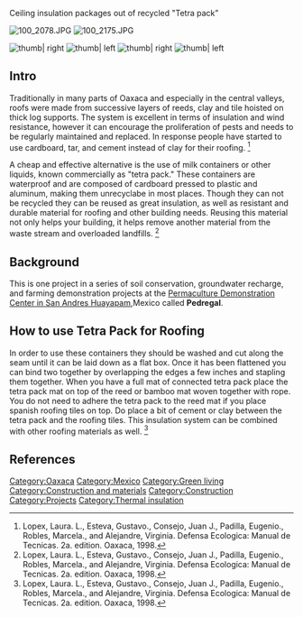 Ceiling insulation packages out of  recycled "Tetra pack”

[[Image:100 2078.JPG|thumb|left]] [[Image:100 2175.JPG|thumb|right]] 

[[File:100 2171.JPG| thumb| right]]
[[File:100 2112.JPG| thumb| left]]
[[File:100 2118.JPG| thumb| right]]
[[File:100 2293.JPG| thumb| left]]



==Intro==
Traditionally in many parts of Oaxaca and especially in the central valleys, roofs were made from successive layers of reeds, clay and tile hoisted on thick log supports.  The system is excellent in terms of insulation and wind resistance, however it can encourage the proliferation of pests and needs to be regularly maintained and replaced.  In response people have started to use cardboard, tar, and cement instead of clay for their roofing.  <ref> Lopex, Laura. L., Esteva, Gustavo., Consejo, Juan J., Padilla, Eugenio., Robles, Marcela., and Alejandre, Virginia. Defensa Ecologica: Manual de Tecnicas. 2a. edition. Oaxaca, 1998. </ref>

A cheap and effective alternative is the use of milk containers or other liquids, known commercially as "tetra pack." These containers are waterproof and are composed of cardboard pressed to plastic and aluminum, making them unrecyclabe in most places.  Though they can not be recycled they can be reused as great insulation, as well as resistant and durable material for roofing and other building needs.  Reusing this material not only helps your building, it helps remove another material from the waste stream and overloaded landfills.  <ref> Lopex, Laura. L., Esteva, Gustavo., Consejo, Juan J., Padilla, Eugenio., Robles, Marcela., and Alejandre, Virginia. Defensa Ecologica: Manual de Tecnicas. 2a. edition. Oaxaca, 1998. </ref>

==Background==
This is one project in a series of soil conservation, groundwater recharge, and farming demonstration projects at the [[Permaculture Demonstration Center in San Andres Huayapam]],Mexico called '''Pedregal'''.  

==How to use Tetra Pack for Roofing==
In order to use these containers they should be washed and cut along the seam until it can be laid down as a flat box.  Once it has been flattened you can bind two together by overlapping the edges a few inches and stapling them together.  When you have a full mat of connected tetra pack place the tetra pack mat on top of the reed or bamboo mat woven together with rope. You do not need to adhere the tetra pack to the reed mat if you place spanish roofing tiles on top.  Do place a bit of cement or clay between the tetra pack and the roofing tiles. This insulation system can be combined with other roofing materials as well. <ref> Lopex, Laura. L., Esteva, Gustavo., Consejo, Juan J., Padilla, Eugenio., Robles, Marcela., and Alejandre, Virginia. Defensa Ecologica: Manual de Tecnicas. 2a. edition. Oaxaca, 1998. </ref>

== References ==

<references /> 

[[Category:Oaxaca]] [[Category:Mexico]] [[Category:Green living]] [[Category:Construction and materials]] [[Category:Construction]] [[Category:Projects]]
[[Category:Thermal insulation]]